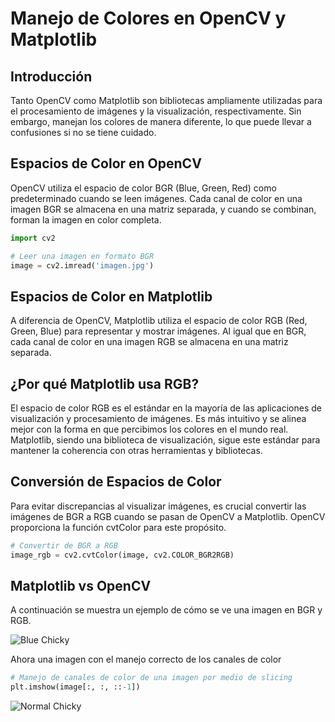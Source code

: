 # Manejo de Colores en OpenCV y Matplotlib

## Introducción

Tanto OpenCV como Matplotlib son bibliotecas ampliamente utilizadas para el procesamiento de imágenes y la visualización, respectivamente. Sin embargo, manejan los colores de manera diferente, lo que puede llevar a confusiones si no se tiene cuidado.

## Espacios de Color en OpenCV

OpenCV utiliza el espacio de color BGR (Blue, Green, Red) como predeterminado cuando se leen imágenes. Cada canal de color en una imagen BGR se almacena en una matriz separada, y cuando se combinan, forman la imagen en color completa.

```python
import cv2

# Leer una imagen en formato BGR
image = cv2.imread('imagen.jpg')
```

## Espacios de Color en Matplotlib

A diferencia de OpenCV, Matplotlib utiliza el espacio de color RGB (Red, Green, Blue) para representar y mostrar imágenes. Al igual que en BGR, cada canal de color en una imagen RGB se almacena en una matriz separada.

## ¿Por qué Matplotlib usa RGB?

El espacio de color RGB es el estándar en la mayoría de las aplicaciones de visualización y procesamiento de imágenes. Es más intuitivo y se alinea mejor con la forma en que percibimos los colores en el mundo real. Matplotlib, siendo una biblioteca de visualización, sigue este estándar para mantener la coherencia con otras herramientas y bibliotecas.

## Conversión de Espacios de Color

Para evitar discrepancias al visualizar imágenes, es crucial convertir las imágenes de BGR a RGB cuando se pasan de OpenCV a Matplotlib. OpenCV proporciona la función cvtColor para este propósito.

```py copy showLineNumbers
# Convertir de BGR a RGB
image_rgb = cv2.cvtColor(image, cv2.COLOR_BGR2RGB)
```

## Matplotlib vs OpenCV

A continuación se muestra un ejemplo de cómo se ve una imagen en BGR y RGB.

![Blue Chicky](../../assets/blue_chicky.png)

Ahora una imagen con el manejo correcto de los canales de color

```py copy showLineNumbers
# Manejo de canales de color de una imagen por medio de slicing
plt.imshow(image[:, :, ::-1])
```

![Normal Chicky](../../assets/chicky.png)

